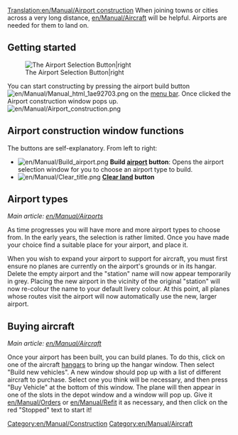 [[Translation:en/Manual/Airport construction]]
{{en/Manual/Navigation}}
When joining towns or cities across a very long distance, [[en/Manual/Aircraft]] will be helpful. Airports are needed for them to land on.

==Getting started==

[[File:en/Manual/Airport-selection1.png|none|frame|The Airport Selection Button|right]]

You can start constructing by pressing the airport build button [[File:en/Manual/Manual html 1ae92703.png]] on the [[en/Manual/Game interface|menu bar]]. Once clicked the Airport construction window pops up. [[File:en/Manual/Airport construction.png|frame|none]]

==Airport construction window functions==

The buttons are self-explanatory. From left to right:

* [[File:en/Manual/Build airport.png]] '''Build [[en/Manual/Airports|airport]] button''': Opens the airport selection window for you to choose an airport type to build.
* [[File:en/Manual/Clear title.png]] '''[[en/Manual/Landscaping|Clear land]] button'''

==Airport types==

''Main article: [[en/Manual/Airports]]''

As time progresses you will have more and more airport types to choose from. In the early years, the selection is rather limited. Once you have made your choice find a suitable place for your airport, and place it.

When you wish to expand your airport to support for aircraft, you must first ensure no planes are currently on the airport's grounds or in its hangar. Delete the empty airport and the "station" name will now appear temporarily in grey. Placing the new airport in the vicinity of the original "station" will now re-colour the name to your default livery colour. At this point, all planes whose routes visit the airport will now automatically use the new, larger airport.

==Buying aircraft==

''Main article: [[en/Manual/Aircraft]]''

Once your airport has been built, you can build planes. To do this, click on one of the aircraft [[en/Manual/Depots|hangars]] to bring up the hangar window. Then select "Build new vehicles". A new window should pop up with a list of different aircraft to purchase. Select one you think will be necessary, and then press "Buy Vehicle" at the bottom of this window. The plane will then appear in one of the slots in the depot window and a window will pop up. Give it [[en/Manual/Orders]] or [[en/Manual/Refit]] it as necessary, and then click on the red "Stopped" text to start it!

[[Category:en/Manual/Construction]]
[[Category:en/Manual/Aircraft]]